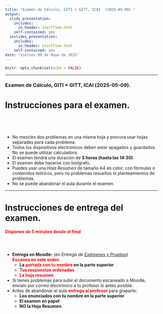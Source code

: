 ```yaml
---
title: "Examen de Cálculo, GITI + GITT, ICAI  (2025-05-09)."
output:
  slidy_presentation: 
    includes:
      in_header: startTime.html
    self-contained: yes
  ioslides_presentation:
    includes:
      in_header: startTime.html
    self-contained: yes
date: 'Viernes 09 de Mayo de 2025'
---
```


```r
knitr::opts_chunk$set(echo = FALSE)
```

---

### Examen de Cálculo, GITI + GITT, ICAI  (2025-05-09).

<h1>Instrucciones para el examen.</h1>

<h1 style ="font-size: 400%;"><div id="txt1" ></div></h1>

 + No mezcles dos problemas en una misma hoja y procura usar hojas separadas para cada problema.
 + Todos los dispositivos electrónicos deben estar apagados y guardados. No se puede utilizar calculadora.
 + El examen tendrá una duración de **3 horas (hasta las 14:30)**.
 + El examen debe hacerse con bolígrafo.
 + Puedes usar una *Hoja Resumen* de tamaño A4 en color, con fórmulas o contenidos teóricos, pero no problemas resueltos ni planteamientos de problemas.
 + No se puede abandonar el aula durante el examen. 

---

<h1> Instrucciones de entrega del examen.</h1>

**<span style="color:red">Dispones de 5 minutos desde el final</span>** 

<h1 style ="font-size: 300%;"><div id="txt2"></div></h1>

 + **Entrega en Moodle:** (en *Entrega de [Exámenes y Pruebas](https://sifo.comillas.edu/course/view.php?id=45518#section-19)*)  
  **<span style="color:red">Escanea en este orden</span>** 
    + **La <span style="color:red">portada con tu nombre</span> en la parte superior**
    + **<span style="color:red">Tus respuestas ordenadas</span>**  
    + **<span style="color:red">La hoja resumen</span>**.  
 + Si tienes problemas para subir el documento escaneado a Moodle, envíalo por correo electrónico a tu profesor lo antes posible. 
 + Antes de abandonar el aula **<span style="color:red">entrega al profesor</span>** para graparlo:
    + **Los enunciados con tu nombre en la parte superior**
    + **El examen en papel**  
    + **NO la Hoja Resumen**.
